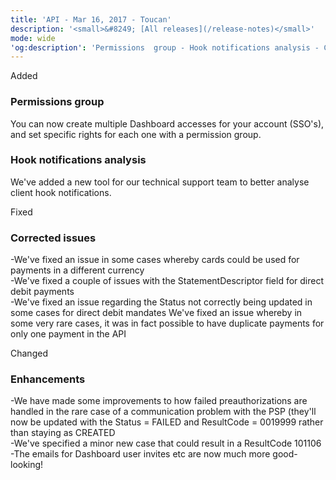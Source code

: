 ```yaml
---
title: 'API - Mar 16, 2017 - Toucan'  
description: '<small>&#8249; [All releases](/release-notes)</small>'  
mode: wide  
'og:description': 'Permissions  group - Hook notifications analysis - Corrected issues - Enhancements'  
---
```

  
  <div class="pill pill-green">Added</div> 
  
### Permissions  group  

You can now create multiple Dashboard accesses for your account (SSO's), and set specific rights for each one with a permission group. 
  
### Hook notifications analysis  

We've added a new tool for our technical support team to better analyse client hook notifications.  
  <div class="pill pill-orange">Fixed</div> 
  
### Corrected issues  
-We've fixed an issue in some cases whereby cards could be used for payments in a different currency  
-We've fixed a couple of issues with the StatementDescriptor field for direct debit payments  
-We've fixed an issue regarding the Status not correctly being updated in some cases for direct debit mandates
We've fixed an issue whereby in some very rare cases, it was in fact possible to have duplicate payments for only one payment in the API  
  <div class="pill pill-blue">Changed</div> 
  
### Enhancements  
-We have made some improvements to how failed preauthorizations are handled in the rare case of a communication problem with the PSP (they'll now be updated with the Status = FAILED and ResultCode = 0019999 rather than staying as CREATED  
-We've specified a minor new case that could result in a ResultCode 101106  
-The emails for Dashboard user invites etc are now much more good-looking!
